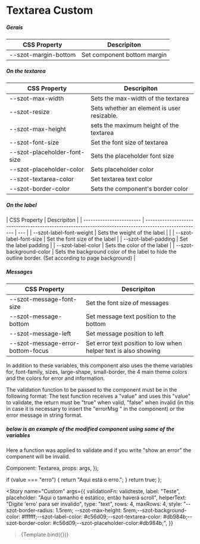 <!-- Badge.stories.mdx -->



<Meta title="Components/Textarea/Custom" />

# Textarea Custom

##### Gerais

| CSS Property         | Descripiton                 |
| -------------------- | --------------------------- |
| --szot-margin-bottom | Set component bottom margin |

##### On the textarea

| CSS Property                 | Descripiton                                |
| ---------------------------- | ------------------------------------------ |
| --szot-max-width             | Sets the max-width of the textarea         |
| --szot-resize                | Sets whether an element is user resizable. |
| --szot-max-height            | sets the maximum height of the textarea    |
| --szot-font-size             | Set the font size of textarea              |
| --szot-placeholder-font-size | Sets the placeholder font size             |
| --szot-placeholder-color     | Sets placeholder color                     |
| --szot-textarea-color        | Set textarea text color                    |
| --szot-border-color          | Sets the component's border color          |

##### On the label

| CSS Property             | Descripiton                                                                                           |
| ------------------------ | ----------------------------------------------------------------------------------------------------- | --- |
| --szot-label-font-weight | Sets the weight of the label                                                                          |     |
| --szot-label-font-size   | Set the font size of the label                                                                        |
| --szot-label-padding     | Set the label padding                                                                                 |
| --szot-label-color       | Sets the color of the label                                                                           |
| --szot-background-color  | Sets the background color of the label to hide the outline border. (Set according to page background) |

##### Messages

| CSS Property                      | Descripiton                                                     |
| --------------------------------- | --------------------------------------------------------------- |
| --szot-message-font-size          | Set the font size of messages                                   |
| --szot-message-bottom             | Set message text position to the bottom                         |
| --szot-message-left               | Set message position to left                                    |
| --szot-message-error-bottom-focus | Set error text position to low when helper text is also showing |

<p>
  In addition to these variables, this component also uses the theme variables
  for, font-family, sizes, large-shape, small-border, the 4 main theme colors
  and the colors for error and information.
</p>

<p>
  The validation function to be passed to the component must be in the following
  format: The test function receives a "value" and uses this "value" to
  validate, the return must be "true" when valid, "false" when invalid (in this
  in case it is necessary to insert the "errorMsg " in the component) or the
  error message in string format.
</p>

##### below is an example of the modified component using some of the variables

<p>
  Here a function was applied to validate and if you write "show an error" the
  component will be invalid.
</p>

  Component: Textarea,
  props: args,
});

  if (value === "erro") {
    return "Aqui está o erro.";
  }
  return true;
};

<Story
  name="Custom"
  args={{
    validationFn: validteste,
    label: "Teste",
    placeholder: "Aqui o tamanho é estático, então haverá scroll",
    helperText: "Digite 'erro' para ser invalido",
    type: "text",
    rows: 4,
    maxRows: 4,
    style:
      "--szot-border-radius: 1.5rem; --szot-max-height: 5rem;--szot-background-color: #ffffff;--szot-label-color: #c56d09;--szot-textarea-color: #db984b;--szot-border-color: #c56d09;--szot-placeholder-color:#db984b;",
  }}
>
  >{Template.bind({})}
</Story>

